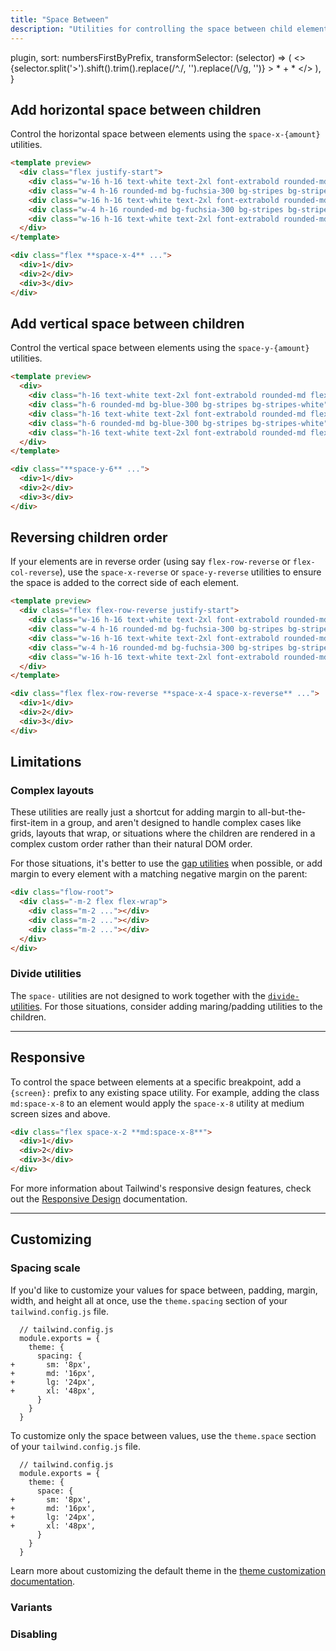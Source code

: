 ```yaml
---
title: "Space Between"
description: "Utilities for controlling the space between child elements."
---
```



  plugin,
  sort: numbersFirstByPrefix,
  transformSelector: (selector) => (
    <>
      {selector.split('>').shift().trim().replace(/^\./, '').replace(/\\/g, '')} <span className="ml-1 text-purple-300">> * + *</span>
    </>
  ),
}

## Add horizontal space between children

Control the horizontal space between elements using the `space-x-{amount}` utilities.

```html fuchsia
<template preview>
  <div class="flex justify-start">
    <div class="w-16 h-16 text-white text-2xl font-extrabold rounded-md flex items-center justify-center bg-fuchsia-500">1</div>
    <div class="w-4 h-16 rounded-md bg-fuchsia-300 bg-stripes bg-stripes-white"></div>
    <div class="w-16 h-16 text-white text-2xl font-extrabold rounded-md flex items-center justify-center bg-fuchsia-500">2</div>
    <div class="w-4 h-16 rounded-md bg-fuchsia-300 bg-stripes bg-stripes-white"></div>
    <div class="w-16 h-16 text-white text-2xl font-extrabold rounded-md flex items-center justify-center bg-fuchsia-500">3</div>
  </div>
</template>

<div class="flex **space-x-4** ...">
  <div>1</div>
  <div>2</div>
  <div>3</div>
</div>
```

## Add vertical space between children

Control the vertical space between elements using the `space-y-{amount}` utilities.

```html lightBlue
<template preview>
  <div>
    <div class="h-16 text-white text-2xl font-extrabold rounded-md flex items-center justify-center bg-blue-500">1</div>
    <div class="h-6 rounded-md bg-blue-300 bg-stripes bg-stripes-white"></div>
    <div class="h-16 text-white text-2xl font-extrabold rounded-md flex items-center justify-center bg-blue-500">2</div>
    <div class="h-6 rounded-md bg-blue-300 bg-stripes bg-stripes-white"></div>
    <div class="h-16 text-white text-2xl font-extrabold rounded-md flex items-center justify-center bg-blue-500">3</div>
  </div>
</template>

<div class="**space-y-6** ...">
  <div>1</div>
  <div>2</div>
  <div>3</div>
</div>
```

## Reversing children order

If your elements are in reverse order (using say `flex-row-reverse` or `flex-col-reverse`), use the `space-x-reverse` or `space-y-reverse` utilities to ensure the space is added to the correct side of each element.

```html
<template preview>
  <div class="flex flex-row-reverse justify-start">
    <div class="w-16 h-16 text-white text-2xl font-extrabold rounded-md flex items-center justify-center bg-fuchsia-500">1</div>
    <div class="w-4 h-16 rounded-md bg-fuchsia-300 bg-stripes bg-stripes-white"></div>
    <div class="w-16 h-16 text-white text-2xl font-extrabold rounded-md flex items-center justify-center bg-fuchsia-500">2</div>
    <div class="w-4 h-16 rounded-md bg-fuchsia-300 bg-stripes bg-stripes-white"></div>
    <div class="w-16 h-16 text-white text-2xl font-extrabold rounded-md flex items-center justify-center bg-fuchsia-500">3</div>
  </div>
</template>

<div class="flex flex-row-reverse **space-x-4 space-x-reverse** ...">
  <div>1</div>
  <div>2</div>
  <div>3</div>
</div>
```

## Limitations

### Complex layouts

These utilities are really just a shortcut for adding margin to all-but-the-first-item in a group, and aren't designed to handle complex cases like grids, layouts that wrap, or situations where the children are rendered in a complex custom order rather than their natural DOM order.

For those situations, it's better to use the [gap utilities](https://tailwindcss.com/docs/gap) when possible, or add margin to every element with a matching negative margin on the parent:

```html
<div class="flow-root">
  <div class="-m-2 flex flex-wrap">
    <div class="m-2 ..."></div>
    <div class="m-2 ..."></div>
    <div class="m-2 ..."></div>
  </div>
</div>
```

### Divide utilities

The `space-` utilities are not designed to work together with the [`divide-` utilities](https://tailwindcss.com/docs/divide-width). For those situations, consider adding maring/padding utilities to the children.

---

## Responsive

To control the space between elements at a specific breakpoint, add a `{screen}:` prefix to any existing space utility. For example, adding the class `md:space-x-8` to an element would apply the `space-x-8` utility at medium screen sizes and above.

```html
<div class="flex space-x-2 **md:space-x-8**">
  <div>1</div>
  <div>2</div>
  <div>3</div>
</div>
```

For more information about Tailwind's responsive design features, check out the [Responsive Design](/docs/responsive-design) documentation.

---

## Customizing

### Spacing scale

If you'd like to customize your values for space between, padding, margin, width, and height all at once, use the `theme.spacing` section of your `tailwind.config.js` file.

```diff-js
  // tailwind.config.js
  module.exports = {
    theme: {
      spacing: {
+       sm: '8px',
+       md: '16px',
+       lg: '24px',
+       xl: '48px',
      }
    }
  }
```

To customize only the space between values, use the `theme.space` section of your `tailwind.config.js` file.

```diff-js
  // tailwind.config.js
  module.exports = {
    theme: {
      space: {
+       sm: '8px',
+       md: '16px',
+       lg: '24px',
+       xl: '48px',
      }
    }
  }
```

Learn more about customizing the default theme in the [theme customization documentation](/docs/theme#customizing-the-default-theme).

### Variants

<Variants plugin="space" />

### Disabling

<Disabling plugin="space" />
